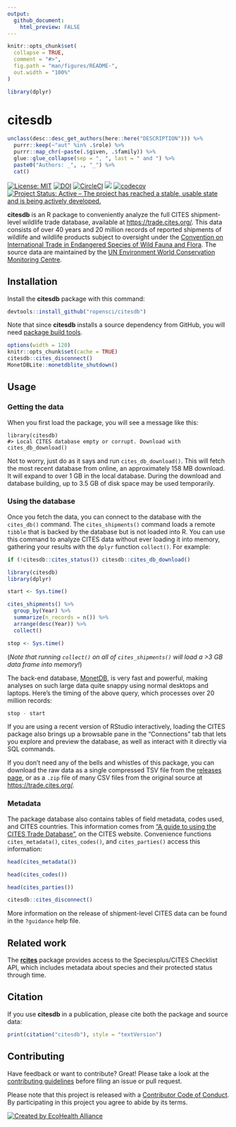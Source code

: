 ```yaml
---
output:
  github_document:
    html_preview: FALSE
---
```


<!-- README.md is generated from README.Rmd. Please edit that file -->

```r
knitr::opts_chunk$set(
  collapse = TRUE,
  comment = "#>",
  fig.path = "man/figures/README-",
  out.width = "100%"
)

library(dplyr)
```


# citesdb

```r
unclass(desc::desc_get_authors(here::here("DESCRIPTION"))) %>%
  purrr::keep(~"aut" %in% .$role) %>%
  purrr::map_chr(~paste(.$given, .$family)) %>%
  glue::glue_collapse(sep = ", ", last = " and ") %>%
  paste0("Authors: _", ., "_") %>%
  cat()
```

[![License: MIT](https://img.shields.io/badge/License-MIT-blue.svg){data-external="1"}](https://opensource.org/licenses/MIT)
[![DOI](https://zenodo.org/badge/DOI/10.5281/zenodo.2630836.svg){data-external="1"}](https://doi.org/10.5281/zenodo.2630836)
[![CircleCI](https://circleci.com/gh/ropensci/citesdb/tree/master.svg?style=shield){data-external="1"}](https://circleci.com/gh/ropensci/citesdb)
[![](https://badges.ropensci.org/292_status.svg)](https://github.com/ropensci/software-review/issues/292)
[![codecov](https://codecov.io/gh/ropensci/citesdb/branch/master/graph/badge.svg){data-external="1"}](https://codecov.io/gh/ropensci/citesdb)
[![Project Status: Active – The project has reached a stable, usable state and is being actively developed.](https://www.repostatus.org/badges/latest/active.svg)](https://www.repostatus.org/#active)

**citesdb** is an R package to conveniently analyze the full CITES shipment-level wildlife trade database, available at <https://trade.cites.org/>. This data consists of over 40 years and 20 million records of reported shipments of wildlife and wildlife products subject to oversight under the [Convention on International Trade in Endangered Species of Wild Fauna and Flora](https://www.cites.org). The source data are maintained by the [UN Environment World Conservation Monitoring Centre](https://www.unep-wcmc.org/).


## Installation

Install the **citesdb** package with this command:

```r
devtools::install_github("ropensci/citesdb")
```

Note that since **citesdb** installs a source dependency from GitHub, you
will need [package build tools](http://stat545.com/packages01_system-prep.html).

```r
options(width = 120)
knitr::opts_chunk$set(cache = TRUE)
citesdb::cites_disconnect()
MonetDBLite::monetdblite_shutdown()
```


## Usage

### Getting the data

When you first load the package, you will see a message like this:

    library(citesdb)
    #> Local CITES database empty or corrupt. Download with cites_db_download()

Not to worry, just do as it says and run `cites_db_download()`. This will fetch the most recent database from online, an approximately 158 MB download. It will expand to over 1 GB in the local database. During the download and database building, up to 3.5 GB of disk space may be used temporarily.

### Using the database

Once you fetch the data, you can connect to the database with the `cites_db()` command. The `cites_shipments()` command loads a remote `tibble` that is backed by the database but is not loaded into R. You can use this command to analyze CITES data without ever loading it into memory, gathering your results with the `dplyr` function `collect()`. For example:

```r
if (!citesdb::cites_status()) citesdb::cites_db_download()
```

```r
library(citesdb)
library(dplyr)

start <- Sys.time()

cites_shipments() %>%
  group_by(Year) %>%
  summarize(n_records = n()) %>%
  arrange(desc(Year)) %>%
  collect()

stop <- Sys.time()
```

(_Note that running `collect()` on all of `cites_shipments()` will load a >3 GB data frame into memory!_)

The back-end database, [MonetDB](https://monetdb.org), is very fast and powerful, making analyses on such large data quite snappy using normal desktops and laptops. Here's the timing of the above query, which processes over 20 million records:

```r
stop - start
```

If you are using a recent version of RStudio interactively, loading the CITES package also brings up a browsable pane in the "Connections" tab that lets you explore and preview the database, as well as interact with it directly via SQL commands.

If you don't need any of the bells and whistles of this package, you can download the raw data as a single compressed TSV file from the [releases page](https://github.com/ropensci/citesdb/releases), or as a `.zip` file of many CSV files from the original source at <https://trade.cites.org/>.

### Metadata

The package database also contains tables of field metadata, codes used, and CITES countries. This information comes from ["A guide to using the CITES Trade Database"](https://trade.cites.org/cites_trade_guidelines/en-CITES_Trade_Database_Guide.pdf), on the CITES website. Convenience functions `cites_metadata()`, `cites_codes()`, and `cites_parties()` access this information:

```r
head(cites_metadata())

head(cites_codes())

head(cites_parties())
```

```r
citesdb::cites_disconnect()
```

More information on the release of shipment-level CITES data can be found in the `?guidance` help file.


## Related work

The [**rcites**](https://github.com/ropensci/rcites) package provides access to the Speciesplus/CITES Checklist API, which includes metadata about species and their protected status through time.


## Citation

If you use **citesdb** in a publication, please cite both the package and source data:

```r
print(citation("citesdb"), style = "textVersion")
```


## Contributing

Have feedback or want to contribute? Great! Please take a look at the [contributing guidelines](https://github.com/ropensci/citesdb/blob/master/.github/CONTRIBUTING.md) before filing an issue or pull request.

Please note that this project is released with a [Contributor Code of Conduct](https://github.com/ropensci/citesdb/blob/master/.github/CODE_OF_CONDUCT.md). By participating in this project you agree to abide by its terms.

[![Created by EcoHealth Alliance](https://raw.githubusercontent.com/ropensci/citesdb/master/vignettes/figures/eha-footer.png){data-external="1"}](https://www.ecohealthalliance.org/)
